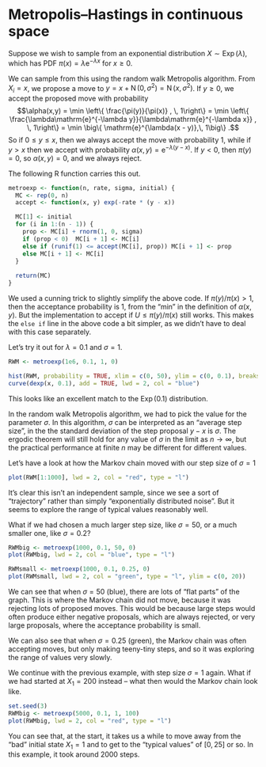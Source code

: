 # Metropolis--Hastings in continuous space
<!--
## The Metropolis--Hastings algorithm again

Last time, we looked at Markov chains $(X_i)$ in continuous space, as defined by a transition density $p(x, y)$. We saw (under certain technical conditions we didn't get into) that we have convergence to a unique stationary probability density $\pi$. We further saw that we have an ergodic theorem
$$ \frac{1}{n} \sum_{i=1}^n \phi(X_i) \to \operatorname{\mathbb E}\phi(X) , $$
where $X$ has PDF $\pi$.

As before, this opens up to us the possibility of MCMC: find a Markov chain with stationary distribution equal to the PDF you want to sample from, then use the output of the Markov chain as the samples in a Monte Carlo estimator. And, yet again, the Metropolis--Hastings algorithm gives us a way to find such a Markov chain. The continuous Metropolis--Hastings algorithm is essentially the same as the discrete time one, but with densities instead of probabilities.

::: thpart
* We want to define a Markov chain on a continuous state space $\mathcal S$, which contains the range of the probability density function $\pi$ we want to sample from.

* We have an initial state $X_1 = x_1$ and we choose a transition density $r = r(x,y)$ representing the proposal moves.

1.  From a current state $X_i = x$ we propose moving to a new state $y$, where $y$ is chosen according to the probability density $r(x, y)$.

2.  With probability $$\alpha(x,y) = \min \left\{ \frac{\pi(y)\,r(y,x)}{\pi(x)\,r(x,y)} , \, 1\right\} , $$ we accept the proposal, and set $X_i = y$; otherwise we stay put, and set $X_{i+1} = x$.

3.  We repeat steps 1. and 2. $n$ times to get $n$ samples.
:::

(Note that the acceptance probability $\alpha(x, y)$ really is a probability, not a density.)

This can be proved to have $\pi$ as a stationary density by checking the detailed balance equations. The proof is identical to the discrete case, so we won't write it out again.

There's something we could have mentioned in the discrete case too, but let's mention it now. Note that in the acceptance probability
$$\alpha(x,y) = \min \left\{ \frac{\pi(y)}{\pi(x)}\,\frac{r(y,x)}{r(x,y)} , \, 1\right\} , $$
the stationary distribution only appears in the ratio $\pi(y) / \pi(x)$. Suppose we only knew up to a normalising constant; that is, suppose we had
$$ \pi(x) = \frac{1}{Z} \,\mu(x) \propto \mu(x) $$
with only the unnormalised measure $\mu$ known. This is fine -- we can still use it in the Metropolis Hastings algorithm, since
$$ \frac{\pi(y)}{\pi(x)} = \frac{\frac1Z\mu(y)}{\frac1Z\mu(x)} = \frac{\mu(y)}{\mu(x)} , $$
so the normalisation constant cancels out.

So Metropolis--Hastings works perfectly well if we want to sample from an unnormalised measure. As we mentioned before, when talking about envelope rejection sampling, this is very useful in Bayesian statistics, when we often know the posterior distribution only up to proportionality.


## Random walk Metropolis again

As with the discrete case, when the transition density is symmetric, in that $r(y, x) = r(x, y)$ for all $x, y \in \mathcal S$, then the acceptance probability simplifies to
$$\alpha(x,y) = \min \left\{ \frac{\pi(y)}{\pi(x)} , \, 1\right\} , $$
and we call it just the Metropolis algorithm.

When the proposal density is that of a Gaussian random walk with drift $\mu = 0$, we call this Random walk Metropolis.
-->
::: {#exm-gauss-mh}
Suppose we wish to sample from an exponential distribution $X \sim \operatorname{Exp}(\lambda)$, which has PDF $\pi(x) = \lambda \mathrm{e}^{-\lambda x}$ for $x \geq 0$.

We can sample from this using the random walk Metropolis algorithm. From $X_i = x$, we propose a move to $y = x + \operatorname{N}(0, \sigma^2) = \operatorname{N}(x, \sigma^2)$. If $y \geq 0$, we accept the proposed move with probability 
$$\alpha(x,y) = \min \left\{ \frac{\pi(y)}{\pi(x)} , \, 1\right\} =  \min \left\{ \frac{\lambda\mathrm{e}^{-\lambda y}}{\lambda\mathrm{e}^{-\lambda x}} , \, 1\right\} = \min \big\{ \mathrm{e}^{\lambda(x - y)},\, 1\big\} .$$
So if $0 \leq y \leq x$, then we always accept the move with probability 1, while if $y > x$ then we accept with probability $\alpha(x, y) = \mathrm{e}^{-\lambda(y-x)}$. If $y < 0$, then $\pi(y) = 0$, so $\alpha(x, y) = 0$, and we always reject.

The following R function carries this out.

```r
metroexp <- function(n, rate, sigma, initial) {
  MC <- rep(0, n)
  accept <- function(x, y) exp(-rate * (y - x))

  MC[1] <- initial
  for (i in 1:(n - 1)) {
    prop <- MC[i] + rnorm(1, 0, sigma)
    if (prop < 0)  MC[i + 1] <- MC[i]
    else if (runif(1) <= accept(MC[i], prop)) MC[i + 1] <- prop
    else MC[i + 1] <- MC[i]
  }
  
  return(MC)
}
```

We used a cunning trick to slightly simplify the above code. If $\pi(y) / \pi(x) > 1$, then the acceptance probability is 1, from the "min" in the definition of $\alpha(x, y)$. But the implementation to accept if $U \leq \pi(y) / \pi(x)$ still works. This makes the `else if` line in the above code a bit simpler, as we didn't have to deal with this case separately.

Let's try it out for $\lambda = 0.1$ and $\sigma = 1$.

```r
RWM <- metroexp(1e6, 0.1, 1, 0)

hist(RWM, probability = TRUE, xlim = c(0, 50), ylim = c(0, 0.1), breaks = 50)
curve(dexp(x, 0.1), add = TRUE, lwd = 2, col = "blue")
```

This looks like an excellent match to the $\operatorname{Exp}(0.1)$ distribution.

In the random walk Metropolis algorithm, we had to pick the value for the parameter $\sigma$. In this algorithm, $\sigma$ can be interpreted as an "average step size", in the the standard deviation of the step proposal $y - x$ is $\sigma$. The ergodic theorem will still hold for any value of $\sigma$ in the limit as $n \to \infty$, but the practical performance at finite $n$ may be different for different values.

Let's have a look at how the Markov chain moved with our step size of $\sigma = 1$

```r
plot(RWM[1:1000], lwd = 2, col = "red", type = "l")
```

It's clear this isn't an independent sample, since we see a sort of "trajectory" rather than simply "exponentially distributed noise". But it seems to explore the range of typical values reasonably well.

What if we had chosen a much larger step size, like $\sigma = 50$, or a much smaller one, like $\sigma = 0.2$?

```r
RWMbig <- metroexp(1000, 0.1, 50, 0)
plot(RWMbig, lwd = 2, col = "blue", type = "l")

RWMsmall <- metroexp(1000, 0.1, 0.25, 0)
plot(RWMsmall, lwd = 2, col = "green", type = "l", ylim = c(0, 20))
```

We can see that when $\sigma = 50$ (blue), there are lots of "flat parts" of the graph. This is where the Markov chain did not move, because it was rejecting lots of proposed moves. This would be because large steps would often produce either negative proposals, which are always rejected, or very large proposals, where the acceptance probability is small.

We can also see that when $\sigma = 0.25$ (green), the Markov chain was often accepting moves, but only making teeny-tiny steps, and so it was exploring the range of values very slowly.
:::
<!--
We saw here a general pattern when choosing the step size in a Gaussian random walk Metropolis algorithm:

* If the step size is too large, then too many proposals are rejected. This means you often stay in the same state for a long time, and you explore the state space very slowly.

* If the step size is too small, then proposals are very close to the current state. This means you often stay in the same approximate area for a long time, and you explore the state space very slowly.

You want to try and pick the "Goldilocks" step size -- not too small, and not too big! There is no perfect recipe you can follow to pick the ideal step size -- MCMC is an art as well as a science. If you are able to, it can be helpful to think about what typical values you hope to be sampling. In our example, ranges of between 0 and 25 are typical for $\operatorname{Exp}(0.1)$, so you want a step size that will explore such a range well, without too regularly stepping outside of it. Perhaps $\sigma = 1$ was a bit too small, and it might be worth trying a bit larger -- say $\sigma = 2$ or $\sigma = 5$, maybe. It's also worth doing short "pilot" runs, where you try different values of $\sigma$ and see what seems to work.

## Burn-in period

Recall that the goal of MCMC is to sample from the stationary distribution $\pi$. It's therefore a good idea, if it's possible, to start from an initial value that's "typical" of $\pi$; that is, has a large value of $\pi$ and is near other states with large values of $\pi$. That was definitely true for $X_1 = 0$ in our previous example.

But what happens if we don't pick such an initial state -- either because we don't know what these typical states look like, or by mistake.
-->
::: {#exm-burn}
We continue with the previous example, with step size $\sigma = 1$ again. What if we had started at $X_1 = 200$ instead -- what then would the Markov chain look like.

```r
set.seed(3)
RWMbig <- metroexp(5000, 0.1, 1, 100)
plot(RWMbig, lwd = 2, col = "red", type = "l")
```

You can see that, at the start, it takes us a while to move away from the "bad" initial state $X_1 = 1$ and to get to the "typical values" of $[0, 25]$ or so. In this example, it took around 2000 steps.
:::
<!--
The ergodic theorem tells us this, eventually, for large enough $n$, these early unrepresentative samples will be drowned out of our large-$n$ collection. But for modest finite values of $n$, these are likely to corrupt our Monte Carlo estimation procedure.

For that reason, it can often be useful to use a **burn-in period**. A burn-in period is when you run the Markov chain for a while without using the samples in estimation, and only start using samples once you have "reached the stationary distribution" -- the phrase "reached equilibrium" is also sometimes used. Again, how long a burn-in period should be is art more than science -- thinking about your specific problem and conducting experiments can help you decide if a burn-in period is necessary and how long it should be.
-->